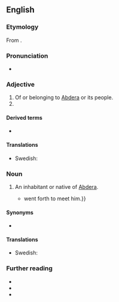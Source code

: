 {{also|abderian}}
==English==

===Etymology===
From {{suffix|Abdera|t1=a town in [[Thrace]]|ian|lang=en}}.

===Pronunciation===
* {{a|US}} {{IPA|/æbˈdɪɹ.i.ən/|/æbˈdɛɹ.i.ən/|lang=en}}

===Adjective===
{{en-adj}}

# Of or belonging to [[Abdera]] or its people.
# {{alternative form of|abderian|lang=en}}

====Derived terms====
{{der-top}}
* {{l|en|abderian}}
{{der-mid}}
{{der-bottom}}

====Translations====
{{trans-top|}}
* Swedish: {{t+|sv|abderitisk}}
{{trans-mid}}
{{trans-bottom}}

===Noun===
{{en-noun}}

# An inhabitant or native of [[Abdera]].
#* {{quote-book|year=1872|author=Stephen Smith|title=Doctor in Medicine: and Other Papers on Professional Subjects|passage=He regrets that his lines had not fallen in the pleasant places of the past — among the intelligent '''Abderians''' of whom it is said, when Hippocrates came to their city to cure Democritus of his madness, not only the men, but also the women and children {{...}} went forth to meet him.}}

====Synonyms====
* {{l|en|Abderite}}

====Translations====
{{trans-top|}}
* Swedish: {{t+|sv|abderit|c}}
{{trans-mid}}
{{trans-bottom}}

===Further reading===
* {{R:Webster 1913}}
* {{R:Century 1911}}
* {{R:OneLook}}